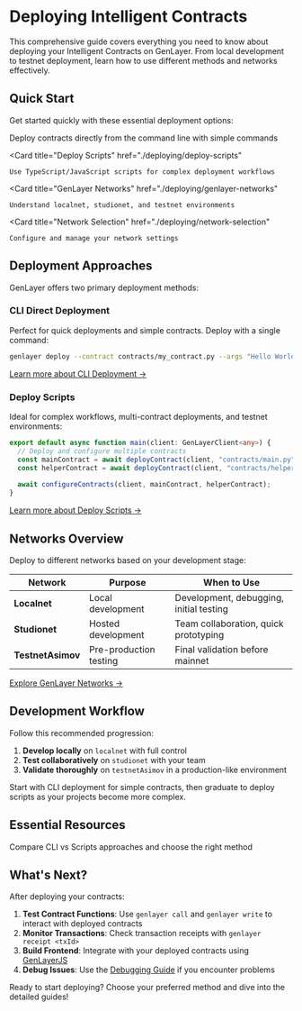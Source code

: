 
# Deploying Intelligent Contracts

This comprehensive guide covers everything you need to know about deploying your Intelligent Contracts on GenLayer. From local development to testnet deployment, learn how to use different methods and networks effectively.

## Quick Start

Get started quickly with these essential deployment options:

<Cards>
  <Card 
    title="CLI Deployment" 
    href="./deploying/cli-deployment"
  >
    Deploy contracts directly from the command line with simple commands
  </Card>
  
  <Card 
    title="Deploy Scripts" 
    href="./deploying/deploy-scripts"
  >
    Use TypeScript/JavaScript scripts for complex deployment workflows
  </Card>
  
  <Card 
    title="GenLayer Networks" 
    href="./deploying/genlayer-networks"
  >
    Understand localnet, studionet, and testnet environments
  </Card>
  
  <Card 
    title="Network Selection" 
    href="./deploying/network-selection"
  >
    Configure and manage your network settings
  </Card>
</Cards>

## Deployment Approaches

GenLayer offers two primary deployment methods:

### CLI Direct Deployment
Perfect for quick deployments and simple contracts. Deploy with a single command:

```bash
genlayer deploy --contract contracts/my_contract.py --args "Hello World" 42
```

[Learn more about CLI Deployment →](./deploying/cli-deployment)

### Deploy Scripts
Ideal for complex workflows, multi-contract deployments, and testnet environments:

```typescript
export default async function main(client: GenLayerClient<any>) {
  // Deploy and configure multiple contracts
  const mainContract = await deployContract(client, "contracts/main.py", []);
  const helperContract = await deployContract(client, "contracts/helper.py", [mainContract]);
  
  await configureContracts(client, mainContract, helperContract);
}
```

[Learn more about Deploy Scripts →](./deploying/deploy-scripts)

## Networks Overview

Deploy to different networks based on your development stage:

| Network | Purpose | When to Use |
|---------|---------|-------------|
| **Localnet** | Local development | Development, debugging, initial testing |
| **Studionet** | Hosted development | Team collaboration, quick prototyping |
| **TestnetAsimov** | Pre-production testing | Final validation before mainnet |

[Explore GenLayer Networks →](./deploying/genlayer-networks)

## Development Workflow

Follow this recommended progression:

1. **Develop locally** on `localnet` with full control
2. **Test collaboratively** on `studionet` with your team  
3. **Validate thoroughly** on `testnetAsimov` in a production-like environment

<Callout emoji="💡">
  Start with CLI deployment for simple contracts, then graduate to deploy scripts as your projects become more complex.
</Callout>

## Essential Resources

<Cards>
  <Card 
    title="Deployment Methods" 
    href="./deploying/deployment-methods"
  >
    Compare CLI vs Scripts approaches and choose the right method
  </Card>
</Cards>

## What's Next?

After deploying your contracts:

1. **Test Contract Functions**: Use `genlayer call` and `genlayer write` to interact with deployed contracts
2. **Monitor Transactions**: Check transaction receipts with `genlayer receipt <txId>`
3. **Build Frontend**: Integrate with your deployed contracts using [GenLayerJS](https://github.com/yeagerai/genlayer-js)
4. **Debug Issues**: Use the [Debugging Guide](./debugging) if you encounter problems

Ready to start deploying? Choose your preferred method and dive into the detailed guides!